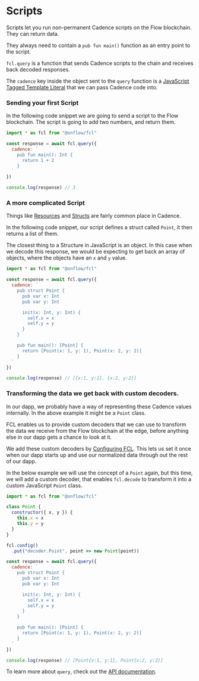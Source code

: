 # Scripts

Scripts let you run non-permanent Cadence scripts on the Flow blockchain. They can return data.

They always need to contain a `pub fun main()` function as an entry point to the script.

`fcl.query` is a function that sends Cadence scripts to the chain and receives back decoded responses.

The `cadence` key inside the object sent to the `query` function is a [JavaScript Tagged Template Literal](https://styled-components.com/docs/advanced#tagged-template-literals) that we can pass Cadence code into.

### Sending your first Script

In the following code snippet we are going to send a script to the Flow blockchain.
The script is going to add two numbers, and return them.

```javascript
import * as fcl from "@onflow/fcl"

const response = await fcl.query({
  cadence: `
    pub fun main(): Int {
      return 1 + 2
    }
  `
})

console.log(response) // 3
```

### A more complicated Script

Things like [Resources](../../../overview/about/cadence.md#resources) and [Structs](../../../overview/about/cadence.md#structures) are fairly common place in Cadence.

In the following code snippet, our script defines a struct called `Point`, it then returns a list of them.

The closest thing to a Structure in JavaScript is an object. In this case when we decode this response, we would be expecting to get back an array of objects, where the objects have an `x` and `y` value.

```javascript
import * as fcl from "@onflow/fcl"

const response = await fcl.query({
  cadence: `
    pub struct Point {
      pub var x: Int
      pub var y: Int

      init(x: Int, y: Int) {
        self.x = x
        self.y = y
      }
    }

    pub fun main(): [Point] {
      return [Point(x: 1, y: 1), Point(x: 2, y: 2)]
    }
  `
})

console.log(response) // [{x:1, y:1}, {x:2, y:2}]
```

### Transforming the data we get back with custom decoders.

In our dapp, we probably have a way of representing these Cadence values internally. In the above example it might be a `Point` class.

FCL enables us to provide custom decoders that we can use to transform the data we receive from the Flow blockchain at the edge, before anything else in our dapp gets a chance to look at it.

We add these custom decoders by [Configuring FCL](./configure-fcl.mdx).
This lets us set it once when our dapp starts up and use our normalized data through out the rest of our dapp.

In the below example we will use the concept of a `Point` again, but this time, we will add a custom decoder, that enables `fcl.decode` to transform it into a custom JavaScript `Point` class.

```javascript
import * as fcl from "@onflow/fcl"

class Point {
  constructor({ x, y }) {
    this.x = x
    this.y = y
  }
}

fcl.config()
  .put("decoder.Point", point => new Point(point))

const response = await fcl.query({
  cadence: `
    pub struct Point {
      pub var x: Int
      pub var y: Int

      init(x: Int, y: Int) {
        self.x = x
        self.y = y
      }
    }

    pub fun main(): [Point] {
      return [Point(x: 1, y: 1), Point(x: 2, y: 2)]
    }
  `
})

console.log(response) // [Point{x:1, y:1}, Point{x:2, y:2}]
```

To learn more about `query`, check out the [API documentation](./api.md#query).
